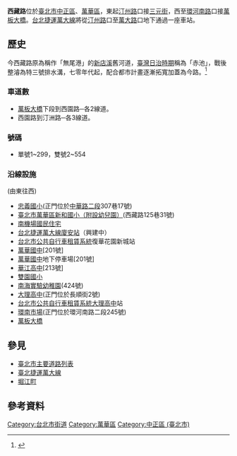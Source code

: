 {{Infobox TwRoad2
|bgcolorh = DARKGREEN
|colorh = WHITE
|name = 西藏路
|enname = Xizang Road
|level = 區域東西向主要道路
|sec = 不分段
|line = 雙向六線道
|start = [[汀州路|汀州路]]一段口匯入[[三元街|三元街]]
|end = 至[[環河南路|環河南路]]二段匯入[[萬板橋|萬板橋]]
|junc = 
|img = 
|cap = 
|size = 
|left= 萬板大橋
|leftlink = 萬板橋
|leftdirection  = W
|right = 三元街
|rightlink = 三元街
|rightdirection = E
}}

'''西藏路'''位於[[臺北市|臺北市]][[中正區_(臺北市)|中正區]]、[[萬華區|萬華區]]，東起[[汀州路_(台北市)|汀州路]]口接[[三元街|三元街]]，西至[[環河南路|環河南路]]口接[[萬板大橋|萬板大橋]]。[[台北捷運萬大線|台北捷運萬大線]]將從[[汀州路_(台北市)|汀州路]]口至[[萬大路_(臺北市)|萬大路]]口地下通過一座車站。

== 歷史 ==
今西藏路原為稱作「無尾港」的[[新店溪|新店溪]]舊河道，[[臺灣日治時期|臺灣日治時期]]稱為「赤池」，戰後整濬為特三號排水溝，七零年代起，配合都市計畫逐漸拓寬加蓋為今路。<ref>{{cite web|title=線上臺北畫刊|website=臺北市立圖書館--視障電子圖書館|url=http://blind.tpml.edu.tw/sp.asp?xdurl=superxd/PictorialContent.asp&icuitem=545515&mp=10|access-date=2021-05-16|archive-date=2019-05-02|archive-url=https://web.archive.org/web/20190502124831/http://blind.tpml.edu.tw/sp.asp?xdurl=superxd%2FPictorialContent.asp&icuitem=545515&mp=10|dead-url=no}}</ref>

===車道數 ===  
*[[萬板大橋|萬板大橋]]下段到西園路─各2線道。
*西園路到汀洲路─各3線道。

=== 號碼 ===
*單號1~299，雙號2~554

=== 沿線設施 ===
(由東往西) 
*[[忠義國小|忠義國小]](正門位於[[中華路_(臺北市)|中華路二段]]307巷17號)
*[[臺北市萬華區新和國民小學|臺北市萬華區新和國小（附設幼兒園）]](西藏路125巷31號)
*[[南機場國民住宅|南機場國民住宅]]
*[[台北捷運|台北捷運]][[萬大線|萬大線]][[廈安站|廈安站]]（興建中）
*[[台北市公共自行車租賃系統|台北市公共自行車租賃系統]]復華花園新城站
*[[萬華國中|萬華國中]][201號]
*[[萬華國中|萬華國中]]地下停車場[201號]
*[[華江高中|華江高中]][213號]
*[[雙園國小|雙園國小]]
*[[南海實驗幼稚園|南海實驗幼稚園]](424號)
*[[大理高中|大理高中]](正門位於長順街2號)
*[[台北市公共自行車租賃系統|台北市公共自行車租賃系統]][[大理高中|大理高中]]站
*[[環南市場|環南市場]](正門位於環河南路二段245號)
*[[萬板大橋|萬板大橋]]

== 參見 ==
*[[臺北市主要道路列表|臺北市主要道路列表]]
*[[臺北捷運萬大線|臺北捷運萬大線]]
*[[堀江町_(台北市)|堀江町]]

== 參考資料 ==
{{reflist}}
{{TW-road-stub}}

{{臺北市市區主要道路}}

{{DEFAULTSORT:Xizang}}

[[Category:台北市街道|Category:台北市街道]]
[[Category:萬華區|Category:萬華區]]
[[Category:中正區_(臺北市)|Category:中正區 (臺北市)]]